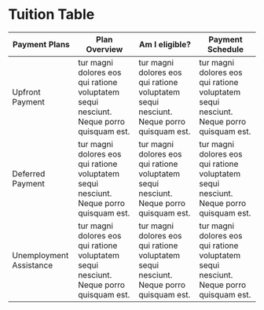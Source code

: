 

<Meta title="Tuition Table" />

# Tuition Table

<Canvas>
  <Story name="Tuition Table">
    <table className="tuition-table">
      <thead className="tuition-table__header-container">
        <tr>
          <th className="tuition-table__header-title">Payment Plans</th>
          <th className="tuition-table__header-title">Plan Overview</th>
          <th className="tuition-table__header-title">Am I eligible?</th>
          <th className="tuition-table__header-title">Payment Schedule</th>
        </tr>
      </thead>
      <tbody>
        <tr>
          <td className="tuition-table__data-title">Upfront Payment</td>
          <td className="tuition-table__data-text">
            tur magni dolores eos qui ratione voluptatem sequi nesciunt. Neque porro quisquam est.
          </td>
          <td className="tuition-table__data-text">
            tur magni dolores eos qui ratione voluptatem sequi nesciunt. Neque porro quisquam est.
          </td>
          <td className="tuition-table__data-text">
            tur magni dolores eos qui ratione voluptatem sequi nesciunt. Neque porro quisquam est.
          </td>
        </tr>
        <tr>
          <td className="tuition-table__data-title">Deferred Payment</td>
          <td className="tuition-table__data-text">
            tur magni dolores eos qui ratione voluptatem sequi nesciunt. Neque porro quisquam est.
          </td>
          <td className="tuition-table__data-text">
            tur magni dolores eos qui ratione voluptatem sequi nesciunt. Neque porro quisquam est.
          </td>
          <td className="tuition-table__data-text">
            tur magni dolores eos qui ratione voluptatem sequi nesciunt. Neque porro quisquam est.
          </td>
        </tr>
        <tr>
          <td className="tuition-table__data-title">Unemployment Assistance</td>
          <td className="tuition-table__data-text">
            tur magni dolores eos qui ratione voluptatem sequi nesciunt. Neque porro quisquam est.
          </td>
          <td className="tuition-table__data-text">
            tur magni dolores eos qui ratione voluptatem sequi nesciunt. Neque porro quisquam est.
          </td>
          <td className="tuition-table__data-text">
            tur magni dolores eos qui ratione voluptatem sequi nesciunt. Neque porro quisquam est.
          </td>
        </tr>
      </tbody>
    </table>
  </Story>
</Canvas>

